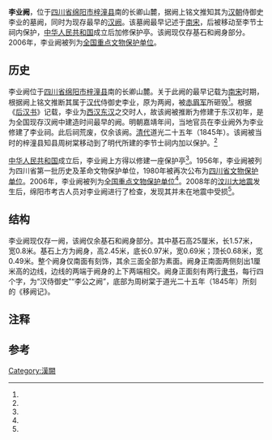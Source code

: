 {{msg:四川省文物保護單位
|名稱 = 李業闕
|編號 = 8
|圖片 = 李业阙照片.JPG
|級別 = S01
|分類 = 
|時代 = [[漢代|漢代]]
|地点 = [[四川省|四川省]][[綿陽專區|綿陽專區]][[梓潼縣|梓潼縣]]城郊
|坐標 = 31°37'27.03"北 105° 9'12.42"東
|登錄 = 1956年8月16日
}}
{{msg:四川省文物保護單位
|名稱 = 李業闕
|編號 = 63
|圖片 = 梓潼李業闕.jpg
|級別 = S1
|分類 = 
|時代 = [[漢代|漢代]]
|地点 = [[四川省|四川省]][[梓潼縣|梓潼縣]]
|坐標 =
|登錄 = 1980年7月7日
}}
{{msg:四川省文物保護單位
|名稱 = 李業闕
|編號 = 694
|圖片 = 
|級別 = 106
|分類 = 
|時代 = 漢
|地点 = [[四川省|四川省]][[梓潼縣|梓潼縣]]
|坐標 =
|登錄 = 2006年5月25日
}}
'''李业阙'''，位于[[四川省|四川省]][[绵阳市|绵阳市]][[梓潼县|梓潼县]]南的长卿山麓，据阙上铭文推知其为[[汉朝|汉朝]]侍御史李业的墓阙，同时为现存最早的[[汉阙|汉阙]]。该墓阙最早记述于[[南宋|南宋]]，后被移动至李节士祠内保护，[[中华人民共和国|中华人民共和国]]成立后加修保护亭。该阙现仅存基石和阙身部分。2006年，李业阙被列为[[全国重点文物保护单位|全国重点文物保护单位]]。

==历史==
李业阙位于[[四川省|四川省]][[绵阳市|绵阳市]][[梓潼县|梓潼县]]南的长卿山麓。关于此阙的最早记载为[[南宋|南宋]]时期，根据阙上铭文推断其属于[[汉代|汉代]]侍御史李业，原为两阙，被[[赤眉军|赤眉军]]所砸毁<ref name="five"/>{{efn|1=由于“被赤眉军砸毁”这个说法在此前并无记载，故有说法对此持怀疑态度{{r|four|page=30}}。}}。根据《[[后汉书|后汉书]]》记载，李业为[[西汉|西汉]][[东汉|东汉]]之交时人，故该阙被推断为修建于东汉初年，是为全国现存汉阙中建造时间最早的阙{{efn|1=但由于该阙残余部分并没有其他墓阙所具备的石柱雕饰，有说法怀疑这座石刻根本不是阙{{r|four|page=30-31}}。}}。明朝嘉靖年间，当地官员在李业阙外为李业修建了李业祠。此后祠荒废，仅余该阙。[[清代|清代]]道光二十五年（1845年）。该阙被当时的梓潼县知县周树棠移动到了明代所建的李节士祠内加以保护。{{r|four|page=30}}<ref name="six"/>

[[中华人民共和国|中华人民共和国]]成立后，李业阙上方得以修建一座保护亭<ref name="six"/>。1956年，李业阙被列为四川省第一批历史及革命文物保护单位{{r|one|page=290}}，1980年被再次公布为[[四川省文物保护单位|四川省文物保护单位]]{{r|two|page=80}}。2006年，李业阙被列为[[全国重点文物保护单位|全国重点文物保护单位]]<ref name="three"/>。2008年的[[汶川大地震|汶川大地震]]发生后，绵阳市考古人员对李业阙进行了检查，发现其并未在地震中受损<ref name="seven"/>。
==结构==
李业阙现仅存一阙，该阙仅余基石和阙身部分。其中基石高25厘米，长1.57米，宽0.8米。基石上方为阙身，高2.45米，底长0.97米，宽0.69米；顶长0.68米，宽0.49米。整个阙身仅南面有刻饰，其余三面全部为素面。阙身正南面两侧刻出1厘米高的边线，边线的两端于阙身的上下两端相交。阙身正面刻有两行[[隶书|隶书]]，每行四个字，为“汉侍御史”“李公之阙”，底部为周树棠于道光二十五年（1845年）所刻的《移阙记》。{{r|four|page=30}}
==注释==
{{notelist}}
==参考==
{{Reflist|2|refs=
<ref name="one">{{Cite book | editor = 文化部文物管理局编 | title = 全国各省、自治区、直辖市第一批文物保护单位名单汇编 | location = 北京 | publisher = 文物出版社 | date = 1958-02-01 | pages =309 | CSBN =7068·26 | accessdate = 2018-01-28 | quote = }}</ref>
<ref name="two">{{Cite book | editor = 四川省人民政府办公厅 | title = 四川省法规规章汇编 1952-1984 | location = 成都 | publisher = 四川人民出版社 | date = 1985-12-01 | pages = 981 | CSBN =  | url = http://book.ucdrs.superlib.net/views/specific/2929/bookDetail.jsp?dxNumber=000002067462&d=E3BB4FDF13C59BC3300B1624A956BD61&fenlei=04100321 | accessdate = 2015-01-28 | quote =  | archive-date = 2021-08-19 | archive-url = https://web.archive.org/web/20210819082837/http://book.ucdrs.superlib.net/views/specific/2929/bookDetail.jsp?dxNumber=000002067462&d=E3BB4FDF13C59BC3300B1624A956BD61&fenlei=04100321 | dead-url = no }}</ref>
<ref name="three">{{cite news |language = zh-cn |url = http://www.ncha.gov.cn/col/col1649/index.html |title = 国务院关于核定并公布第六批全国重点文物保护单位的通知 |publisher = 中华人民共和国国家文物局 |date = 2009-08-12 |accessdate = 2015-02-09 |archive-url = https://web.archive.org/web/20141006110251/http://www.sach.gov.cn/col/col1649/index.html |archive-date = 2014-10-06 |dead-url = yes }}</ref>
<ref name="four">{{Cite book | editor = 徐文彬 等 | title = 四川汉代石阙 图册 | location = 北京 | publisher = 文物出版社 | date = 1992-10-01 | pages =178 | ISBN =7-5010-0648-2 |url= | accessdate = 2018-01-28 | quote = }}</ref>
<ref name="five">王象之《舆地纪胜·碑目》：梓潼县李业阙，在县西五里，汉侍御史李业葬处，遭赤眉破其二阙。</ref>
<ref name="six">{{cite news |language = zh-cn |url = http://www.scjc.gov.cn/qlxz/lrls/201310/60884724.html |title = 梓潼李业阙 |publisher = 中共四川省纪委四川省监察厅 |date = 2013-10-30 |accessdate = 2015-02-09 |archive-url = https://web.archive.org/web/20180727005019/http://www.scjc.gov.cn/qlxz/lrls/201310/60884724.html |archive-date = 2018-07-27 |dead-url = yes }}</ref>
<ref name="seven">{{cite news |language = zh-cn |url = http://www.ncha.gov.cn/art/2008/5/21/art_722_111817.html |title = 四川省绵阳市文物系统在“5·12”汶川特大地震中受损情况的初步报告 |publisher = 中华人民共和国国家文物局 |date = 2009-08-12 |accessdate = 2015-02-09 |archive-url = https://web.archive.org/web/20180727005020/http://www.sach.gov.cn/art/2008/5/21/art_722_111817.html |archive-date = 2018-07-27 |dead-url = no }}</ref>
}}

{{四川全國重點文物保護單位}}
[[Category:漢闕|Category:漢闕]]